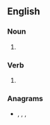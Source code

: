 ==English==

===Noun===
{{head|en|noun plural form}}

# {{plural of|kipe|lang=en}}

===Verb===
{{head|en|verb form}}

# {{en-third-person singular of|kipe}}

===Anagrams===
* {{l|en|kepis}}, {{l|en|pikes}}, {{l|en|Spike}}, {{l|en|spike}}